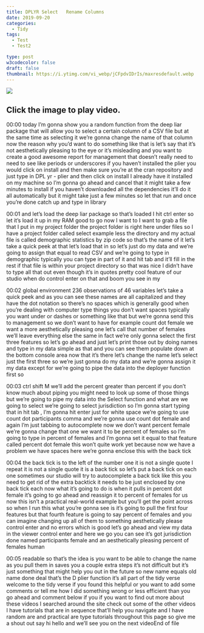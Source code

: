 ```yaml
---
title: DPLYR Select   Rename Columns
date: 2019-09-20
categories:
  - Tidy
tags:
  - Test
  - Test2

type: post
w3codecolor: false
draft: false
thumbnail: https://i.ytimg.com/vi_webp/jCFpdvIDrIs/maxresdefault.webp
---
```


<a href="https://www.youtube.com/watch?v=jCFpdvIDrIs">
<img src="https://i.ytimg.com/vi_webp/jCFpdvIDrIs/maxresdefault.webp">
</a>



## Click the image to play video.



00:00
today I'm gonna show you a random function from the deep liar package that
will allow you to select a certain column of a CSV file but at the same
time as selecting it we're gonna change the name of that column now the reason
why you'd want to do something like that
is let's say that it's not aesthetically pleasing to the eye or it's misleading
and you want to create a good awesome report for management that doesn't
really need to need to see like periods or underscores if you haven't installed
the plier you would click on install and then make sure you're at the cran
repository and just type in DPL yr - plier and then click on install I
already have it installed on my machine so I'm gonna go ahead and cancel that it
might take a few minutes to install if you haven't downloaded all the
dependencies it'll do it all automatically but it might take just a
few minutes so let that run and once you're done catch up and type in library

00:01
and let's load the deep liar package so that's loaded I hit ctrl enter so let
it's load it up in my RAM good to go now I want to I want to grab a file that I
put in my project folder the project folder is right here under files so I
have a project folder called select example less the directory and my actual
file is called demographic statistics by zip code so that's the name of it let's
take a quick peek at that let's load that in so let's just do my data and
we're going to assign that equal to read CSV and we're going to type in
demographic typically you can type in part of it and hit tab and it'll fill in
the rest if that file is within your project directory so that was nice I
didn't have to type all that out even though it's in quotes pretty cool
feature of our studio when do control enter on that and boom you see in my

00:02
global environment 236 observations of 46 variables let's take a quick peek and
as you can see these names are all capitalized and they have the dot
notation so there's no spaces which is generally good when you're dealing with
computer type things you don't want spaces typically you want under
or dashes or something like that but we're gonna send this to management so
we don't want to have for example count dot female we want a more aesthetically
pleasing one let's call that number of females we'll leave everything else the
same in fact we're only gonna select the first three features so let's go ahead
and just let's print those out by doing names and type in my data simple as that
and you can see them populate down at the bottom console area now that it's
there let's change the name let's select
just the first three so we're just gonna do my data and we're gonna assign it my
data except for we're going to pipe the data into the deployer function first so

00:03
ctrl shift M we'll add the percent greater than percent if you don't know
much about piping you might need to look up some of those things but we're going
to pipe my data into the Select function and what are we going to select we're
going to select jurisdiction so I'm gonna start typing that in hit tab , I'm
gonna hit enter just for white space we're going to use count dot
participants comma and we're gonna use count dot female and again I'm just
tabbing to autocomplete now we don't want percent female we're gonna change
that one we want it to be percent of females so I'm going to type in percent
of females and I'm gonna set it equal to that feature called percent dot female
this won't quite work yet because now we
have a problem we have spaces here we're gonna enclose this with the back tick

00:04
the back tick is to the left of the number one it is not a single quote I
repeat it is not a single quote it is a back tick so let's put a back tick on
each one sometimes our studio will try to autocomplete a back tick like this you
need to get rid of the extra backtick it needs to be just enclosed by one back
tick each now what it's going to do is when it pulls in percent dot female it's
going to go ahead and reassign it to percent of females for us now this isn't
a practical real-world example but you'll get the point across
so when I run this what you're gonna see is it's going to pull the first four
features but that fourth feature is going to say percent of females and you
can imagine changing up all of them to something aesthetically please control
enter and no errors which is good let's go ahead and view my data in the viewer
control enter and here we go you can see it's got jurisdiction done named
participants female and an aesthetically pleasing percent of females human

00:05
readable so that's the idea is you want to be able to change the name as you
pull them in saves you a couple extra steps it's not difficult but it's just
something that might help you out in the future so new name equals old name done
deal that's the D plier function it's all part of the tidy verse welcome to
the tidy verse if you found this helpful
or you want to add some comments or tell me how I did something wrong or less
efficient than you go ahead and comment below if you if you want to find out
more about these videos I searched around the site check out some of the
other videos I have tutorials that are in sequence that'll help you navigate
and I have random are and practical are type tutorials throughout this page so
give me a shout out say hi hello and we'll see you on the next videoEnd of file

